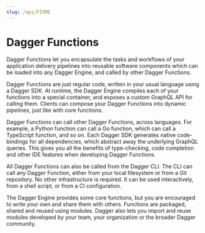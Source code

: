 ```yaml
---
slug: /api/FIXME
---
```


# Dagger Functions

Dagger Functions let you encapsulate the tasks and workflows of your application delivery pipelines into reusable software components which can be loaded into any Dagger Engine, and called by other Dagger Functions.

Dagger Functions are just regular code, written in your usual language using a Dagger SDK. At runtime, the Dagger Engine compiles each of your functions into a special container, and exposes a custom GraphQL API for calling them. Clients can compose your Dagger Functions into dynamic pipelines, just like with core functions.

Dagger Functions can call other Dagger Functions, across languages. For example, a Python function can call a Go function, which can call a TypeScript function, and so on. Each Dagger SDK generates native code-bindings for all dependencies, which abstract away the underlying GraphQL queries. This gives you all the benefits of type-checking, code completion and other IDE features when developing Dagger Functions.

All Dagger Functions can also be called from the Dagger CLI. The CLI can call any Dagger Function, either from your local filesystem or from a Git repository. No other infrastructure is required. It can be used interactively, from a shell script, or from a CI configuration.

The Dagger Engine provides some core functions, but you are encouraged to write your own and share them with others. Functions are packaged, shared and reused using modules. Dagger also lets you import and reuse modules developed by your team, your organization or the broader Dagger community.
